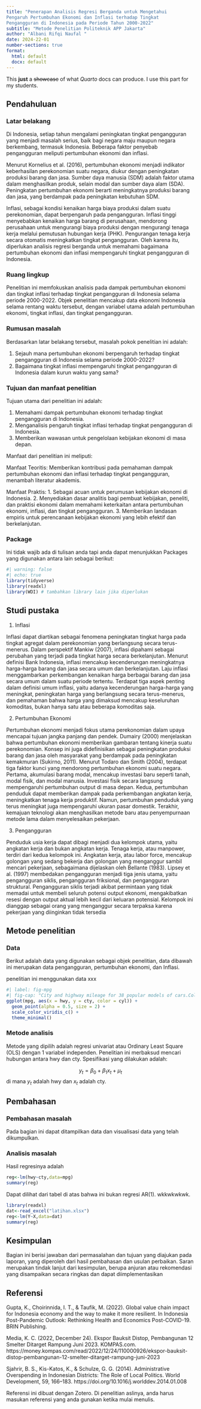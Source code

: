 ---
title: "Penerapan Analisis Regresi Berganda untuk Mengetahui
Pengaruh Pertumbuhan Ekonomi dan Inflasi terhadap Tingkat
Pengangguran di Indonesia pada Periode Tahun 2000-2022"
subtitle: "Metode Penelitian Politeknik APP Jakarta"
author: "Albani Rifqi Naufal "
date: 2024-22-01
number-sections: true
format:
  html: default
  docx: default
---

This **just** a ~~showcase~~ of what *Quarto* docs can produce. I use this part for my students.

## Pendahuluan

### Latar belakang

Di Indonesia, setiap tahun mengalami peningkatan tingkat pengangguran yang menjadi
masalah serius, baik bagi negara maju maupun negara berkembang, termasuk Indonesia.
Beberapa faktor penyebab pengangguran meliputi pertumbuhan ekonomi dan inflasi.

Menurut Kornelius et al. (2016), pertumbuhan ekonomi menjadi indikator keberhasilan
perekonomian suatu negara, diukur dengan peningkatan produksi barang dan jasa. Sumber
daya manusia (SDM) adalah faktor utama dalam menghasilkan produk, selain modal dan
sumber daya alam (SDA). Peningkatan pertumbuhan ekonomi berarti meningkatnya
produksi barang dan jasa, yang berdampak pada peningkatan kebutuhan SDM.

Inflasi, sebagai kondisi kenaikan harga biaya produksi dalam suatu perekonomian, dapat
berpengaruh pada pengangguran. Inflasi tinggi menyebabkan kenaikan harga barang di
perusahaan, mendorong perusahaan untuk mengurangi biaya produksi dengan mengurangi
tenaga kerja melalui pemutusan hubungan kerja (PHK). Pengurangan tenaga kerja secara
otomatis meningkatkan tingkat pengangguran. Oleh karena itu, diperlukan analisis regresi
berganda untuk memahami bagaimana pertumbuhan ekonomi dan inflasi mempengaruhi
tingkat pengangguran di Indonesia.

### Ruang lingkup

Penelitian ini memfokuskan analisis pada dampak pertumbuhan ekonomi dan tingkat
inflasi terhadap tingkat pengangguran di Indonesia selama periode 2000-2022. Objek
penelitian mencakup data ekonomi Indonesia selama rentang waktu tersebut, dengan
variabel utama adalah pertumbuhan ekonomi, tingkat inflasi, dan tingkat pengangguran.

### Rumusan masalah

Berdasarkan latar belakang tersebut, masalah pokok penelitian ini adalah:

1. Sejauh mana pertumbuhan ekonomi berpengaruh terhadap tingkat pengangguran di
Indonesia selama periode 2000-2022?
2. Bagaimana tingkat inflasi mempengaruhi tingkat pengangguran di Indonesia dalam
kurun waktu yang sama?

### Tujuan dan manfaat penelitian

Tujuan utama dari penelitian ini adalah:

1. Memahami dampak pertumbuhan ekonomi terhadap tingkat pengangguran di
Indonesia.
2. Menganalisis pengaruh tingkat inflasi terhadap tingkat pengangguran di Indonesia.
3. Memberikan wawasan untuk pengelolaan kebijakan ekonomi di masa depan.

Manfaat dari penelitian ini meliputi:

Manfaat Teoritis:
Memberikan kontribusi pada pemahaman dampak pertumbuhan ekonomi dan inflasi
terhadap tingkat pengangguran, menambah literatur akademis.

Manfaat Praktis:
1. Sebagai acuan untuk perumusan kebijakan ekonomi di Indonesia.
2. Menyediakan dasar analitis bagi pembuat kebijakan, peneliti, dan praktisi ekonomi
dalam memahami keterkaitan antara pertumbuhan ekonomi, inflasi, dan tingkat
pengangguran.
3. Memberikan landasan empiris untuk perencanaan kebijakan ekonomi yang lebih
efektif dan berkelanjutan.

### Package

Ini tidak wajib ada di tulisan anda tapi anda dapat menunjukkan Packages yang digunakan antara lain sebagai berikut:

```{r}
#| warning: false
#| echo: true
library(tidyverse)
library(readxl)
library(WDI) # tambahkan library lain jika diperlukan
```

## Studi pustaka

1. Inflasi

Inflasi dapat diartikan sebagai fenomena peningkatan tingkat harga pada tingkat agregat
dalam perekonomian yang berlangsung secara terus-menerus. Dalam perspektif Mankiw
(2007), inflasi dipahami sebagai perubahan yang terjadi pada tingkat harga secara
berkelanjutan. Menurut definisi Bank Indonesia, inflasi mencakup kecenderungan
meningkatnya harga-harga barang dan jasa secara umum dan berkelanjutan. Laju inflasi
menggambarkan perkembangan kenaikan harga berbagai barang dan jasa secara umum
dalam suatu periode tertentu. Terdapat tiga aspek penting dalam definisi umum inflasi,
yaitu adanya kecenderungan harga-harga yang meningkat, peningkatan harga yang
berlangsung secara terus-menerus, dan pemahaman bahwa harga yang dimaksud
mencakup keseluruhan komoditas, bukan hanya satu atau beberapa komoditas saja.

2. Pertumbuhan Ekonomi

Pertumbuhan ekonomi menjadi fokus utama perekonomian dalam upaya mencapai tujuan
jangka panjang dan pendek. Dumairy (2000) menjelaskan bahwa pertumbuhan ekonomi
memberikan gambaran tentang kinerja suatu perekonomian. Konsep ini juga didefinisikan
sebagai peningkatan produksi barang dan jasa oleh masyarakat yang berdampak pada
peningkatan kemakmuran (Sukirno, 2011).
Menurut Todaro dan Smith (2004), terdapat tiga faktor kunci yang mendorong
pertumbuhan ekonomi suatu negara. Pertama, akumulasi barang modal, mencakup
investasi baru seperti tanah, modal fisik, dan modal manusia. Investasi fisik secara
langsung mempengaruhi pertumbuhan output di masa depan. Kedua, pertumbuhan
penduduk dapat memberikan dampak pada perkembangan angkatan kerja, meningkatkan
tenaga kerja produktif. Namun, pertumbuhan penduduk yang terus meningkat juga
mempengaruhi ukuran pasar domestik. Terakhir, kemajuan teknologi akan menghasilkan
metode baru atau penyempurnaan metode lama dalam menyelesaikan pekerjaan.

3. Pengangguran

Penduduk usia kerja dapat dibagi menjadi dua kelompok utama, yaitu angkatan kerja dan
bukan angkatan kerja. Tenaga kerja, atau manpower, terdiri dari kedua kelompok ini.
Angkatan kerja, atau labor force, mencakup golongan yang sedang bekerja dan golongan
yang menganggur sambil mencari pekerjaan, sebagaimana dijelaskan oleh Bellante (1983).
Lipsey et al. (1997) membedakan pengangguran menjadi tiga jenis utama, yaitu
pengangguran siklis, pengangguran friksional, dan pengangguran struktural. Pengangguran
siklis terjadi akibat permintaan yang tidak memadai untuk membeli seluruh potensi output
ekonomi, mengakibatkan resesi dengan output aktual lebih kecil dari keluaran potensial.
Kelompok ini dianggap sebagai orang yang menganggur secara terpaksa karena pekerjaan
yang diinginkan tidak tersedia

## Metode penelitian

### Data

Berikut adalah data yang digunakan sebagai objek penelitian, data dibawah ini merupakan
data pengangguran, pertumbuhan ekonomi, dan Inflasi.




penelitian ini menggunakan data xxx

```{r}
#| label: fig-mpg
#| fig-cap: "City and highway mileage for 38 popular models of cars.Color by number of cylinders"
ggplot(mpg, aes(x = hwy, y = cty, color = cyl)) +
  geom_point(alpha = 0.5, size = 2) +
  scale_color_viridis_c() +
  theme_minimal()
```

### Metode analisis

Metode yang dipilih adalah regresi univariat atau Ordinary Least Square (OLS) dengan 1 variabel independen. Penelitian ini merbaksud mencari hubungan antara hwy dan cty. Spesifikasi yang dilakukan adalah:

$$
y_{t}=\beta_0 + \beta_1 x_t+\mu_t
$$ di mana $y_t$ adalah hwy dan $x_t$ adalah cty.

## Pembahasan

### Pembahasan masalah

Pada bagian ini dapat ditampilkan data dan visualisasi data yang telah dikumpulkan.

### Analisis masalah

Hasil regresinya adalah

```{r}
reg<-lm(hwy~cty,data=mpg)
summary(reg)
```

Dapat dilihat dari tabel di atas bahwa ini bukan regresi AR(1). wkkwkwkwk.

```{r}
library(readxl)
dat<-read_excel("latihan.xlsx")
reg<-lm(Y~X,data=dat)
summary(reg)
```

## Kesimpulan

Bagian ini berisi jawaban dari permasalahan dan tujuan yang diajukan pada laporan, yang diperoleh dari hasil pembahasan dan usulan perbaikan. Saran merupakan tindak lanjut dari kesimpulan, berupa anjuran atau rekomendasi yang disampaikan secara ringkas dan dapat diimplementasikan

## Referensi

Gupta, K., Choirinnida, I. T., & Taufik, M. (2022). Global value chain impact for Indonesia economy and the way to make it more resilient. In Indonesia Post-Pandemic Outlook: Rethinking Health and Economics Post-COVID-19. BRIN Publishing.

Media, K. C. (2022, December 24). Ekspor Bauksit Distop, Pembangunan 12 Smelter Ditarget Rampung Juni 2023. KOMPAS.com. https://money.kompas.com/read/2022/12/24/110000926/ekspor-bauksit-distop-pembangunan-12-smelter-ditarget-rampung-juni-2023

Sjahrir, B. S., Kis-Katos, K., & Schulze, G. G. (2014). Administrative Overspending in Indonesian Districts: The Role of Local Politics. World Development, 59, 166--183. https://doi.org/10.1016/j.worlddev.2014.01.008

Referensi ini dibuat dengan Zotero. Di penelitian aslinya, anda harus masukan referensi yang anda gunakan ketika mulai menulis.
